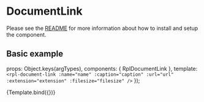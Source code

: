 
<Meta title="Molecules/DocumentLink" />

# DocumentLink
Please see the [README](https://github.com/dpc-sdp/ripple/blob/master/packages/components/Molecules/DocumentLink/README.md) for more information about how to install and setup the component.

## Basic example

  props: Object.keys(argTypes),
  components: { RplDocumentLink },
  template: `<rpl-document-link :name="name" :caption="caption" :url="url" :extension="extension" :filesize="filesize" />`
});

<Canvas>
  <Story
    name="DocumentLink"
    args={{
      name: 'This is the name of the document',
      caption: 'This is a longer description of the document above.',
      url: 'https://www.google.com',
      extension: 'pdf',
      filesize: '1.4 mb'
    }}
  >
    {Template.bind({})}
  </Story>
</Canvas>

<ArgsTable of={RplDocumentLink} />


